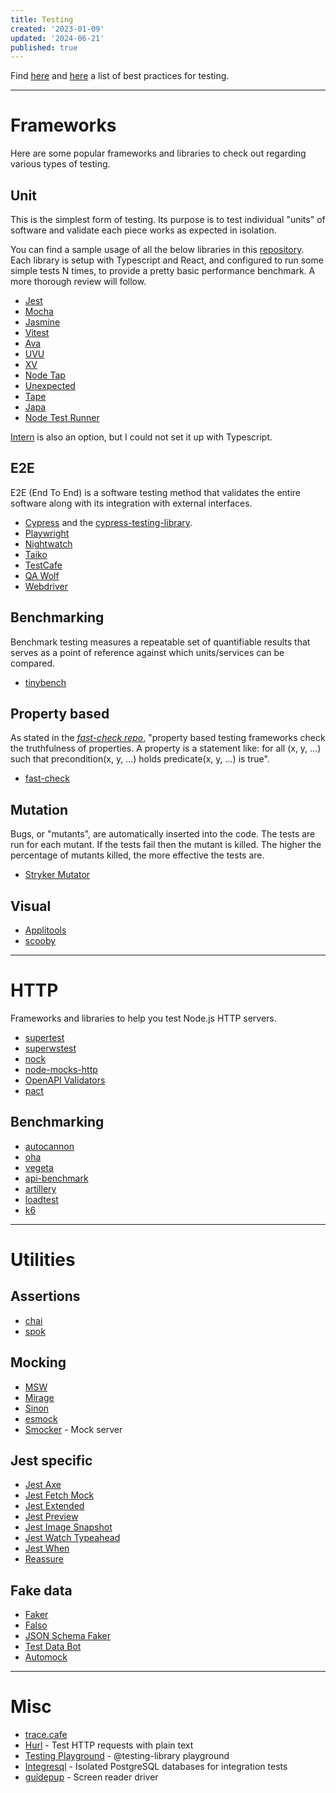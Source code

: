 ```yaml
---
title: Testing
created: '2023-01-09'
updated: '2024-06-21'
published: true
---
```


Find [here](https://github.com/goldbergyoni/javascript-testing-best-practices) and
[here](https://github.com/testjavascript/nodejs-integration-tests-best-practices) a list of best practices for testing.

---

# Frameworks

Here are some popular frameworks and libraries to check out regarding various types of testing.

## Unit

This is the simplest form of testing. Its purpose is to test individual "units" of software and validate each piece works as expected in isolation.

You can find a sample usage of all the below libraries in this [repository](https://github.com/AlexGavalas/test-runners).
Each library is setup with Typescript and React, and configured to run some simple tests N times, to provide a pretty basic performance benchmark.
A more thorough review will follow.

-   [Jest](https://github.com/facebook/jest)
-   [Mocha](https://github.com/mochajs/mocha)
-   [Jasmine](https://github.com/jasmine/jasmine)
-   [Vitest](https://github.com/vitest-dev/vitest)
-   [Ava](https://github.com/avajs/ava)
-   [UVU](https://github.com/lukeed/uvu)
-   [XV](https://github.com/typicode/xv)
-   [Node Tap](https://github.com/tapjs/node-tap)
-   [Unexpected](https://github.com/unexpectedjs/unexpected)
-   [Tape](https://github.com/ljharb/tape)
-   [Japa](https://github.com/japa/runner)
-   [Node Test Runner](https://nodejs.org/docs/latest-v18.x/api/test.html)

[Intern](https://github.com/theintern/intern) is also an option, but I could not set it up with Typescript.

## E2E

E2E (End To End) is a software testing method that validates the entire software along with its integration with external interfaces.

-   [Cypress](https://github.com/cypress-io/cypress) and the [cypress-testing-library](https://github.com/testing-library/cypress-testing-library).
-   [Playwright](https://github.com/microsoft/playwright)
-   [Nightwatch](https://github.com/nightwatchjs/nightwatch)
-   [Taiko](https://github.com/getgauge/taiko)
-   [TestCafe](https://github.com/DevExpress/testcafe)
-   [QA Wolf](https://github.com/qawolf/qawolf)
-   [Webdriver](https://github.com/webdriverio/webdriverio)

## Benchmarking

Benchmark testing measures a repeatable set of quantifiable results that serves as a point of reference against which units/services can be compared.

-   [tinybench](https://github.com/tinylibs/tinybench)

## Property based

As stated in the <cite>[fast-check repo](https://github.com/dubzzz/fast-check)</cite>,
"property based testing frameworks check the truthfulness of properties.
A property is a statement like: for all (x, y, ...) such that precondition(x, y, ...) holds predicate(x, y, ...) is true".

-   [fast-check](https://github.com/dubzzz/fast-check)

## Mutation

Bugs, or "mutants", are automatically inserted into the code. The tests are run for each mutant.
If the tests fail then the mutant is killed. The higher the percentage of mutants killed, the more effective the tests are.

-   [Stryker Mutator](https://github.com/stryker-mutator/stryker-js)

## Visual

-   [Applitools](https://applitools.com)
-   [scooby](https://github.com/AnimaApp/scooby)

---

# HTTP

Frameworks and libraries to help you test Node.js HTTP servers.

-   [supertest](https://github.com/ladjs/supertest)
-   [superwstest](https://github.com/davidje13/superwstest)
-   [nock](https://github.com/nock/nock)
-   [node-mocks-http](https://github.com/howardabrams/node-mocks-http)
-   [OpenAPI Validators](https://github.com/openapi-library/OpenAPIValidators)
-   [pact](https://github.com/pact-foundation/pact-js)

## Benchmarking

-   [autocannon](https://github.com/mcollina/autocannon)
-   [oha](https://github.com/hatoo/oha)
-   [vegeta](https://github.com/tsenart/vegeta)
-   [api-benchmark](https://github.com/matteofigus/api-benchmark)
-   [artillery](https://github.com/artilleryio/artillery)
-   [loadtest](https://github.com/alexfernandez/loadtest)
-   [k6](https://github.com/grafana/k6)

---

# Utilities

## Assertions

-   [chai](https://github.com/chaijs/chai)
-   [spok](https://github.com/thlorenz/spok)

## Mocking

-   [MSW](https://github.com/mswjs/msw)
-   [Mirage](https://github.com/miragejs/miragejs)
-   [Sinon](https://github.com/sinonjs/sinon)
-   [esmock](https://github.com/iambumblehead/esmock)
-   [Smocker](https://github.com/Thiht/smocker) - Mock server

## Jest specific

-   [Jest Axe](https://github.com/nickcolley/jest-axe)
-   [Jest Fetch Mock](https://github.com/jefflau/jest-fetch-mock)
-   [Jest Extended](https://github.com/jest-community/jest-extended)
-   [Jest Preview](https://github.com/nvh95/jest-preview)
-   [Jest Image Snapshot](https://github.com/americanexpress/jest-image-snapshot)
-   [Jest Watch Typeahead](https://github.com/jest-community/jest-watch-typeahead)
-   [Jest When](https://github.com/timkindberg/jest-when)
-   [Reassure](https://github.com/callstack/reassure)

## Fake data

-   [Faker](https://github.com/faker-js/faker/)
-   [Falso](https://github.com/ngneat/falso)
-   [JSON Schema Faker](https://github.com/json-schema-faker/json-schema-faker)
-   [Test Data Bot](https://github.com/jackfranklin/test-data-bot)
-   [Automock](https://github.com/automock/automock)

---

# Misc

-   [trace.cafe](https://trace.cafe/)
-   [Hurl](https://github.com/Orange-OpenSource/hurl) - Test HTTP requests with plain text
-   [Testing Playground](https://testing-playground.com/) - @testing-library playground
-   [Integresql](https://github.com/allaboutapps/integresql) - Isolated PostgreSQL databases for integration tests
-   [guidepup](https://github.com/guidepup/guidepup) - Screen reader driver
